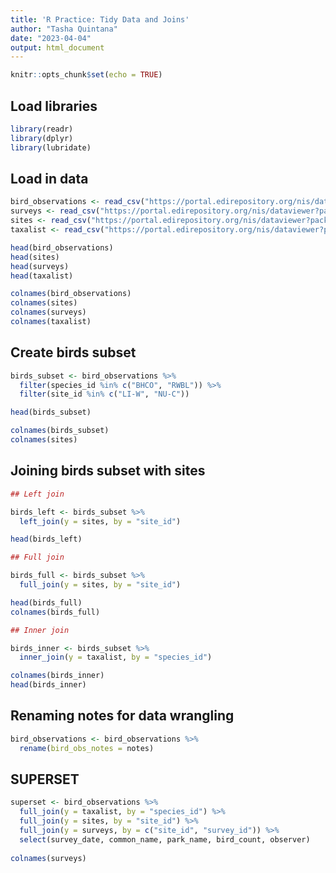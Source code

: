```yaml
---
title: 'R Practice: Tidy Data and Joins'
author: "Tasha Quintana"
date: "2023-04-04"
output: html_document
---
```


```r
knitr::opts_chunk$set(echo = TRUE)
```

## Load libraries

```r

library(readr)
library(dplyr)
library(lubridate) 

```

## Load in data

```r

bird_observations <- read_csv("https://portal.edirepository.org/nis/dataviewer?packageid=knb-lter-cap.256.10&entityid=53edaa7a0e083013d9bf20322db1780e")
surveys <- read_csv("https://portal.edirepository.org/nis/dataviewer?packageid=knb-lter-cap.256.10&entityid=b2466fa5cb5ed7ee1ea91398fc291c59")
sites <- read_csv("https://portal.edirepository.org/nis/dataviewer?packageid=knb-lter-cap.256.10&entityid=81bf72420e69077097fb0790dcdc63a6")
taxalist <- read_csv("https://portal.edirepository.org/nis/dataviewer?packageid=knb-lter-cap.256.10&entityid=58f863b7e3066e68536a9cacdc7bd58e")

head(bird_observations)
head(sites)
head(surveys)
head(taxalist)

colnames(bird_observations)
colnames(sites)
colnames(surveys)
colnames(taxalist)

```

## Create birds subset

```r

birds_subset <- bird_observations %>% 
  filter(species_id %in% c("BHCO", "RWBL")) %>% 
  filter(site_id %in% c("LI-W", "NU-C"))

head(birds_subset)

colnames(birds_subset)
colnames(sites)

```

## Joining birds subset with sites

```r

## Left join

birds_left <- birds_subset %>% 
  left_join(y = sites, by = "site_id")

head(birds_left)

## Full join

birds_full <- birds_subset %>% 
  full_join(y = sites, by = "site_id")

head(birds_full)
colnames(birds_full)

## Inner join

birds_inner <- birds_subset %>% 
  inner_join(y = taxalist, by = "species_id")

colnames(birds_inner)
head(birds_inner)

```

## Renaming notes for data wrangling

```r

bird_observations <- bird_observations %>% 
  rename(bird_obs_notes = notes)

```

## SUPERSET

```r

superset <- bird_observations %>% 
  full_join(y = taxalist, by = "species_id") %>% 
  full_join(y = sites, by = "site_id") %>% 
  full_join(y = surveys, by = c("site_id", "survey_id")) %>%  
  select(survey_date, common_name, park_name, bird_count, observer)
  
colnames(surveys)


```

